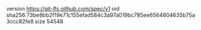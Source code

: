 version https://git-lfs.github.com/spec/v1
oid sha256:73be8bb2f19e71c155efad584c3a97a019bc785ee6564804635b75a3ccc82fe8
size 54548
